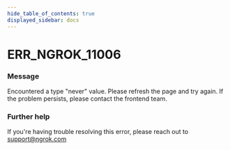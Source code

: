 ```yaml
---
hide_table_of_contents: true
displayed_sidebar: docs
---
```



# ERR_NGROK_11006

### Message

Encountered a type "never" value. Please refresh the page and try again. If the problem persists, please contact the frontend team.

<ErrorDetails error="err_ngrok_11006" />

### Further help

If you're having trouble resolving this error, please reach out to [support@ngrok.com](mailto:support@ngrok.com?subject=Help%20with%20ERR_NGROK_11006)

